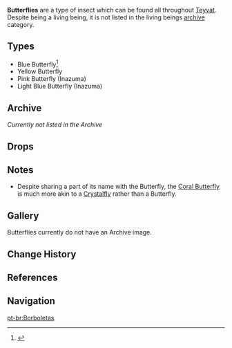 {{Wildlife Infobox
|type     = Wildlife
|image    = <gallery>
Wildlife Blue Butterfly Icon.png|Blue
Wildlife Yellow Butterfly Icon.png|Yellow
Wildlife Pink Butterfly Icon.png|Pink
Wildlife Light Blue Butterfly Icon.png|Light Blue
</gallery>
|family   = 
|location = 
}}
{{Description|Flying insects with large, brightly-colored wings that are drawn to flowers.<br />Their wings release a fine powder when touched that shimmers a little. Butterfly wings have special properties that help with withstanding more extreme conditions when processed into potions. It seems that once the wings have been harvested, they will turn bright blue even if they were yellow before.
|Based on a [[Loading Screen#Exploration and Adventure|loading screen tip]] and [[Butterfly Wings]].}}
'''Butterflies''' are a type of insect which can be found all throughout [[Teyvat]]. Despite being a living being, it is not listed in the living beings [[archive]] category.

==Types==
*Blue Butterfly<ref>{{Ref/VO|Xiangling|More About Xiangling: IV}}</ref>
*Yellow Butterfly
*Pink Butterfly (Inazuma)
*Light Blue Butterfly (Inazuma)

==Archive==
''Currently not listed in the Archive''

==Drops==
{{Card|Butterfly Wings|1}}

==Notes==
*Despite sharing a part of its name with the Butterfly, the [[Coral Butterfly]] is much more akin to a [[Crystalfly]] rather than a Butterfly.

==Gallery==
Butterflies currently do not have an Archive image.

==Change History==
{{Change History|1.0}}

==References==
{{Reflist}}

==Navigation==
{{Wildlife Navbox}}

[[pt-br:Borboletas]]
